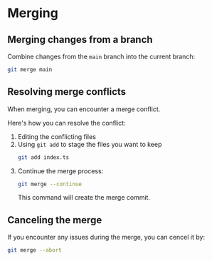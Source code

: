 # Merging

## Merging changes from a branch

Combine changes from the `main` branch into the current branch:
```sh
git merge main
```

## Resolving merge conflicts

When merging, you can encounter a merge conflict.

Here's how you can resolve the conflict:
1. Editing the conflicting files
2. Using `git add` to stage the files you want to keep
    ```sh
    git add index.ts
    ```
3. Continue the merge process:
    ```sh
    git merge --continue
    ```
    This command will create the merge commit.


## Canceling the merge

If you encounter any issues during the merge, you can cencel it by:
```sh
git merge --abort
```
